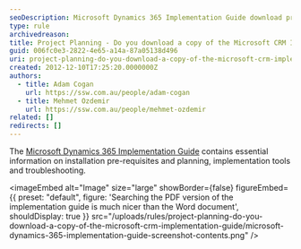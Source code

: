 ```yaml
---
seoDescription: Microsoft Dynamics 365 Implementation Guide download provides essential planning and installation resources for a successful CRM implementation.
type: rule
archivedreason:
title: Project Planning - Do you download a copy of the Microsoft CRM Implementation Guide?
guid: 006fc0e3-2822-4e65-a14a-87a05138d496
uri: project-planning-do-you-download-a-copy-of-the-microsoft-crm-implementation-guide
created: 2012-12-10T17:25:20.0000000Z
authors:
  - title: Adam Cogan
    url: https://ssw.com.au/people/adam-cogan
  - title: Mehmet Ozdemir
    url: https://ssw.com.au/people/mehmet-ozdemir
related: []
redirects: []
---
```


The [Microsoft Dynamics 365 Implementation Guide](https://www.d365implementationguide.com/books/asvr/#p=i) contains essential information on installation pre-requisites and planning, implementation tools and troubleshooting.

<imageEmbed
  alt="Image"
  size="large"
  showBorder={false}
  figureEmbed={{
    preset: "default",
    figure: 'Searching the PDF version of the implementation guide is much nicer than the Word document',
    shouldDisplay: true
  }}
  src="/uploads/rules/project-planning-do-you-download-a-copy-of-the-microsoft-crm-implementation-guide/microsoft-dynamics-365-implementation-guide-screenshot-contents.png"
/>